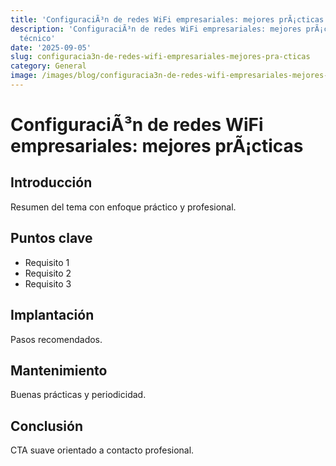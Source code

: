 ```yaml
---
title: 'ConfiguraciÃ³n de redes WiFi empresariales: mejores prÃ¡cticas'
description: 'ConfiguraciÃ³n de redes WiFi empresariales: mejores prÃ¡cticas — artículo
  técnico'
date: '2025-09-05'
slug: configuracia3n-de-redes-wifi-empresariales-mejores-pra-cticas
category: General
image: /images/blog/configuracia3n-de-redes-wifi-empresariales-mejores-pra-cticas/configuracia3n-de-redes-wifi-empresariales-mejores-pra-cticas-hero-001.webp
---
```


# ConfiguraciÃ³n de redes WiFi empresariales: mejores prÃ¡cticas

## Introducción

Resumen del tema con enfoque práctico y profesional.

## Puntos clave

- Requisito 1
- Requisito 2
- Requisito 3

## Implantación

Pasos recomendados.

## Mantenimiento

Buenas prácticas y periodicidad.

## Conclusión

CTA suave orientado a contacto profesional.

